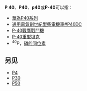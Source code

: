 {{DisambigNav|P|40}}
'''P 40'''、'''P40'''、'''p40'''或'''P-40'''可以指：

*[[華為P40系列|華為P40系列]]
*[[通用電氣創世紀型柴電機車#P40DC|通用電氣創世紀型柴電機車#P40DC]]
*[[P-40戰鷹戰鬥機|P-40戰鷹戰鬥機]]
*[[P-40坦克|P-40重型坦克]]
*<sup>40</sup>P，[[磷的同位素|磷的同位素]]

==另见==
*[[P4|P4]]
*[[P30|P30]]
*[[P50|P50]]

{{disambig|cat=字母数字组合消歧义}}